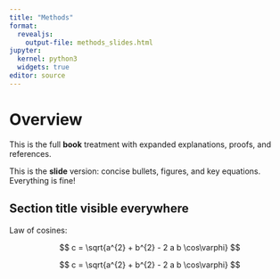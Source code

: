 ```yaml
---
title: "Methods"
format:
  revealjs:
    output-file: methods_slides.html
jupyter:
  kernel: python3
  widgets: true
editor: source
---
```


# Overview

::: {.content-visible when-profile="book"}
This is the full **book** treatment with expanded explanations, proofs, and references.
:::

::: {.content-visible when-profile="slides"}
This is the **slide** version: concise bullets, figures, and key equations. Everything is fine!
:::

## Section title visible everywhere

::: {.content-visible when-profile="book"}
Law of cosines:

$$
c = \sqrt{a^{2} + b^{2} - 2 a b \cos\varphi}
$$
:::

::: {.content-visible when-profile="slides"}
$$
c = \sqrt{a^{2} + b^{2} - 2 a b \cos\varphi}
$$
:::